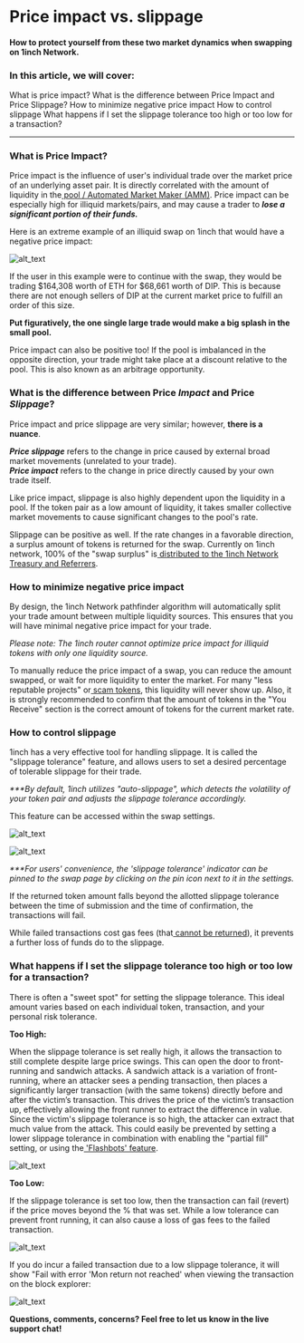 # Price impact vs. slippage

#### How to protect yourself from these two market dynamics when swapping on 1inch Network.

### In this article, we will cover:

What is price impact?
What is the difference between Price Impact and Price Slippage?
How to minimize negative price impact
How to control slippage
What happens if I set the slippage tolerance too high or too low for a transaction?

---


### **What is Price Impact?**

Price impact is the influence of user's individual trade over the market price of an underlying asset pair. It is directly correlated with the amount of liquidity in the[ pool / Automated Market Maker (AMM)](https://medium.com/dragonfly-research/what-explains-the-rise-of-amms-7d008af1c399). Price impact can be especially high for illiquid markets/pairs, and may cause a trader to **_lose a significant portion of their funds._**

Here is an extreme example of an illiquid swap on 1inch that would have a negative price impact:


![alt_text](./assets/1.png "image_tooltip")


If the user in this example were to continue with the swap, they would be trading $164,308 worth of ETH for $68,661 worth of DIP. This is because there are not enough sellers of DIP at the current market price to fulfill an order of this size. 

**Put figuratively, the one single large trade would make a big splash in the small pool.**

Price impact can also be positive too! If the pool is imbalanced in the opposite direction, your trade might take place at a discount relative to the pool. This is also known as an arbitrage opportunity.


### **What is the difference between Price _Impact_ and Price _Slippage_?**

Price impact and price slippage are very similar; however, **there is a nuance**.

**_Price slippage_** refers to the change in price caused by external broad market movements (unrelated to your trade).   
**_Price impact_** refers to the change in price directly caused by your own trade itself.

Like price impact, slippage is also highly dependent upon the liquidity in a pool. If the token pair as a low amount of liquidity, it takes smaller collective market movements to cause significant changes to the pool's rate.

Slippage can be positive as well. If the rate changes in a favorable direction, a surplus amount of tokens is returned for the swap. Currently on 1inch network, 100% of the "swap surplus" is[ distributed to the 1inch Network Treasury and Referrers](https://blog.1inch.io/the-road-to-decentralization-ddee58d3b198).


### **How to minimize negative price impact**

By design, the 1inch Network pathfinder algorithm will automatically split your trade amount between multiple liquidity sources. This ensures that you will have minimal negative price impact for your trade.

_Please note: The 1inch router cannot optimize price impact for illiquid tokens with only one liquidity source._

To manually reduce the price impact of a swap, you can reduce the amount swapped, or wait for more liquidity to enter the market. For many "less reputable projects" or[ scam tokens](https://help.1inch.io/en/articles/5363502-5-tools-to-identify-a-defi-scam-token), this liquidity will never show up. Also, it is strongly recommended to confirm that the amount of tokens in the "You Receive" section is the correct amount of tokens for the current market rate.


### **How to control slippage**

1inch has a very effective tool for handling slippage. It is called the "slippage tolerance" feature, and allows users to set a desired percentage of tolerable slippage for their trade.

_***By default, 1inch utilizes "auto-slippage", which detects the volatility of your token pair and adjusts the slippage tolerance accordingly._

This feature can be accessed within the swap settings.


![alt_text](./assets/2.png "image_tooltip")


![alt_text](./assets/3.png "image_tooltip")


_***For users' convenience, the 'slippage tolerance' indicator can be pinned to the swap page by clicking on the pin icon next to it in the settings._

If the returned token amount falls beyond the allotted slippage tolerance between the time of submission and the time of confirmation, the transactions will fail. 

While failed transactions cost gas fees (that[ cannot be returned](https://help.1inch.io/en/articles/4825408-can-i-get-a-refund-from-1inch-network)), it prevents a further loss of funds do to the slippage.


### **What happens if I set the slippage tolerance too high or too low for a transaction?**

There is often a "sweet spot" for setting the slippage tolerance. This ideal amount varies based on each individual token, transaction, and your personal risk tolerance.

**Too High:**

When the slippage tolerance is set really high, it allows the transaction to still complete despite large price swings. This can open the door to front-running and sandwich attacks. A sandwich attack is a variation of front-running, where an attacker sees a pending transaction, then places a significantly larger transaction (with the same tokens) directly before and after the victim’s transaction. This drives the price of the victim’s transaction up, effectively allowing the front runner to extract the difference in value. Since the victim's slippage tolerance is so high, the attacker can extract that much value from the attack. This could easily be prevented by setting a lower slippage tolerance in combination with enabling the "partial fill" setting, or using the[ 'Flashbots' feature](https://help.1inch.io/en/articles/5300755-what-are-flashbot-transactions-and-how-do-they-work-on-1inch-help-center).


![alt_text](./assets/4.png "image_tooltip")


**Too Low:**

If the slippage tolerance is set too low, then the transaction can fail (revert) if the price moves beyond the % that was set. While a low tolerance can prevent front running, it can also cause a loss of gas fees to the failed transaction.


![alt_text](./assets/5.png "image_tooltip")


If you do incur a failed transaction due to a low slippage tolerance, it will show "Fail with error 'Mon return not reached' when viewing the transaction on the block explorer:


![alt_text](./assets/6.png "image_tooltip")


**Questions, comments, concerns? Feel free to let us know in the live support chat!**